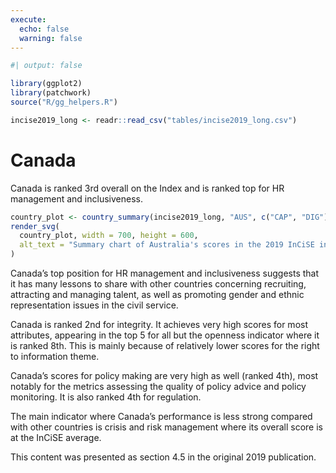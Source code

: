 ```yaml
---
execute:
  echo: false
  warning: false
---
```


<!-- DO NOT EDIT THIS FILE --->
<!-- AUTO GENERATED FROM r/generate_country_qmd.r --->

```r
#| output: false

library(ggplot2)
library(patchwork)
source("R/gg_helpers.R")

incise2019_long <- readr::read_csv("tables/incise2019_long.csv")

```

# Canada {#sec-country-can .unnumbered}

:::{.lead}
Canada is ranked 3rd overall on the Index and is ranked top for HR management
and inclusiveness.
:::

```r
country_plot <- country_summary(incise2019_long, "AUS", c("CAP", "DIG"))
render_svg(
  country_plot, width = 700, height = 600,
  alt_text = "Summary chart of Australia's scores in the 2019 InCiSE index."
)
```

Canada's top position for HR management and inclusiveness suggests that it has
many lessons to share with other countries concerning recruiting, attracting
and managing talent, as well as promoting gender and ethnic representation
issues in the civil service.

Canada is ranked 2nd for integrity. It achieves very high scores for most
attributes, appearing in the top 5 for all but the openness indicator where it
is ranked 8th. This is mainly because of relatively lower scores for the right
to information theme.

Canada's scores for policy making are very high as well (ranked 4th), most
notably for the metrics assessing the quality of policy advice and policy
monitoring. It is also ranked 4th for regulation.

The main indicator where Canada's performance is less strong compared
with other countries is crisis and risk management where its overall score is
at the InCiSE average.

::: {.callout-note .crf title="Cross-referencing note" icon="false"}
This content was presented as section 4.5 in the original 2019 publication.
:::
